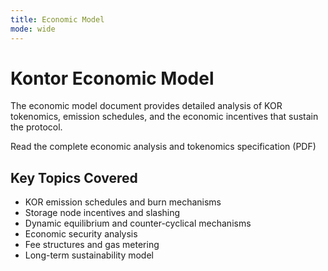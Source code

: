 ```yaml
---
title: Economic Model
mode: wide
---
```


# Kontor Economic Model

The economic model document provides detailed analysis of KOR tokenomics, emission schedules, and the economic incentives that sustain the protocol.

<Card title="Download Economic Model" icon="file-pdf" href="/img/2025-10-07_kontor-economic-model.pdf">
  Read the complete economic analysis and tokenomics specification (PDF)
</Card>

## Key Topics Covered

- KOR emission schedules and burn mechanisms
- Storage node incentives and slashing
- Dynamic equilibrium and counter-cyclical mechanisms
- Economic security analysis
- Fee structures and gas metering
- Long-term sustainability model
